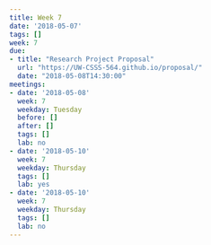```yaml
---
title: Week 7
date: '2018-05-07'
tags: []
week: 7
due:
- title: "Research Project Proposal"
  url: "https://UW-CSSS-564.github.io/proposal/"
  date: "2018-05-08T14:30:00"
meetings:
- date: '2018-05-08'
  week: 7
  weekday: Tuesday
  before: []
  after: []
  tags: []
  lab: no
- date: '2018-05-10'
  week: 7
  weekday: Thursday
  tags: []
  lab: yes
- date: '2018-05-10'
  week: 7
  weekday: Thursday
  tags: []
  lab: no
---
```

